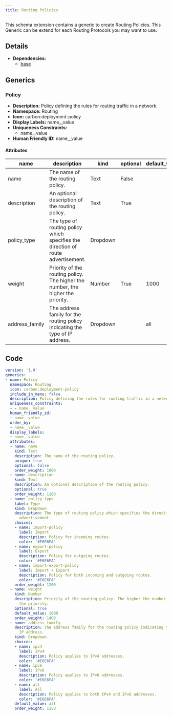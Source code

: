 ```yaml
---
title: Routing Policies
---
```


This schema extension contains a generic to create Routing Policies. This Generic can be extend for each Routing Protocols you may want to use.

## Details

- **Dependencies:**
  - [base](dcim)

## Generics

### Policy

- **Description:** Policy defining the rules for routing traffic in a network.
- **Namespace:** Routing
- **Icon:** carbon:deployment-policy
- **Display Labels:** name__value
- **Uniqueness Constraints:**
    - name__value
- **Human Friendly ID:** name__value

#### Attributes

| name | description | kind | optional | default_value | choices |
| ---- | ----------- | ---- | -------- | ------------- | ------- |
| name | The name of the routing policy. | Text | False |  |  |
| description | An optional description of the routing policy. | Text | True |  |  |
| policy_type | The type of routing policy which specifies the direction of route advertisement. | Dropdown |  |  | import-policy, export-policy, import-export-policy |
| weight | Priority of the routing policy. The higher the number, the higher the priority. | Number | True | 1000 |  |
| address_family | The address family for the routing policy indicating the type of IP address. | Dropdown |  | all | ipv4, ipv6, all |



## Code

```yaml
version: '1.0'
generics:
- name: Policy
  namespace: Routing
  icon: carbon:deployment-policy
  include_in_menu: false
  description: Policy defining the rules for routing traffic in a network.
  uniqueness_constraints:
  - - name__value
  human_friendly_id:
  - name__value
  order_by:
  - name__value
  display_labels:
  - name__value
  attributes:
  - name: name
    kind: Text
    description: The name of the routing policy.
    unique: true
    optional: false
    order_weight: 1000
  - name: description
    kind: Text
    description: An optional description of the routing policy.
    optional: true
    order_weight: 1100
  - name: policy_type
    label: Type
    kind: Dropdown
    description: The type of routing policy which specifies the direction of route
      advertisement.
    choices:
    - name: import-policy
      label: Import
      description: Policy for incoming routes.
      color: '#E6E6FA'
    - name: export-policy
      label: Export
      description: Policy for outgoing routes.
      color: '#E6E6FA'
    - name: import-export-policy
      label: Import + Export
      description: Policy for both incoming and outgoing routes.
      color: '#E6E6FA'
    order_weight: 1200
  - name: weight
    kind: Number
    description: Priority of the routing policy. The higher the number, the higher
      the priority.
    optional: true
    default_value: 1000
    order_weight: 1400
  - name: address_family
    description: The address family for the routing policy indicating the type of
      IP address.
    kind: Dropdown
    choices:
    - name: ipv4
      label: IPv4
      description: Policy applies to IPv4 addresses.
      color: '#E6E6FA'
    - name: ipv6
      label: IPv6
      description: Policy applies to IPv6 addresses.
      color: '#E6E6FA'
    - name: all
      label: All
      description: Policy applies to both IPv4 and IPv6 addresses.
      color: '#E6E6FA'
    default_value: all
    order_weight: 1150

```